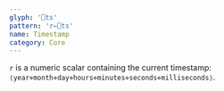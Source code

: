 ```yaml
---
glyph: '⎕ts'
pattern: 'r←⎕ts'
name: Timestamp
category: Core
---
```


`r` is a numeric scalar containing the current timestamp: `⟨year⋄month⋄day⋄hours⋄minutes⋄seconds⋄milliseconds⟩`.
